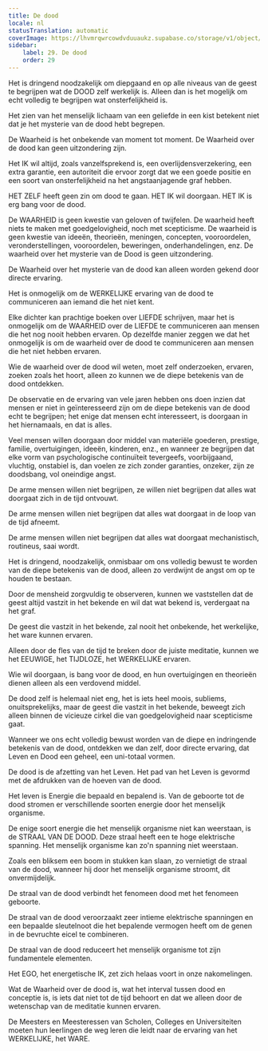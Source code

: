 ```yaml
---
title: De dood
locale: nl
statusTranslation: automatic
coverImage: https://lhvmrqwrcowdvduuaukz.supabase.co/storage/v1/object/public/strapi-uploads/small_cover-educacion-fundamental.webp-2d51a7828a2b1309555be27f7e2a61a0.webp
sidebar:
    label: 29. De dood
    order: 29
---
```

Het is dringend noodzakelijk om diepgaand en op alle niveaus van de geest te begrijpen wat de DOOD zelf werkelijk is. Alleen dan is het mogelijk om echt volledig te begrijpen wat onsterfelijkheid is.

Het zien van het menselijk lichaam van een geliefde in een kist betekent niet dat je het mysterie van de dood hebt begrepen.

De Waarheid is het onbekende van moment tot moment. De Waarheid over de dood kan geen uitzondering zijn.

Het IK wil altijd, zoals vanzelfsprekend is, een overlijdensverzekering, een extra garantie, een autoriteit die ervoor zorgt dat we een goede positie en een soort van onsterfelijkheid na het angstaanjagende graf hebben.

HET ZELF heeft geen zin om dood te gaan. HET IK wil doorgaan. HET IK is erg bang voor de dood.

De WAARHEID is geen kwestie van geloven of twijfelen. De waarheid heeft niets te maken met goedgelovigheid, noch met scepticisme. De waarheid is geen kwestie van ideeën, theorieën, meningen, concepten, vooroordelen, veronderstellingen, vooroordelen, beweringen, onderhandelingen, enz. De waarheid over het mysterie van de Dood is geen uitzondering.

De Waarheid over het mysterie van de dood kan alleen worden gekend door directe ervaring.

Het is onmogelijk om de WERKELIJKE ervaring van de dood te communiceren aan iemand die het niet kent.

Elke dichter kan prachtige boeken over LIEFDE schrijven, maar het is onmogelijk om de WAARHEID over de LIEFDE te communiceren aan mensen die het nog nooit hebben ervaren. Op dezelfde manier zeggen we dat het onmogelijk is om de waarheid over de dood te communiceren aan mensen die het niet hebben ervaren.

Wie de waarheid over de dood wil weten, moet zelf onderzoeken, ervaren, zoeken zoals het hoort, alleen zo kunnen we de diepe betekenis van de dood ontdekken.

De observatie en de ervaring van vele jaren hebben ons doen inzien dat mensen er niet in geïnteresseerd zijn om de diepe betekenis van de dood echt te begrijpen; het enige dat mensen echt interesseert, is doorgaan in het hiernamaals, en dat is alles.

Veel mensen willen doorgaan door middel van materiële goederen, prestige, familie, overtuigingen, ideeën, kinderen, enz., en wanneer ze begrijpen dat elke vorm van psychologische continuïteit tevergeefs, voorbijgaand, vluchtig, onstabiel is, dan voelen ze zich zonder garanties, onzeker, zijn ze doodsbang, vol oneindige angst.

De arme mensen willen niet begrijpen, ze willen niet begrijpen dat alles wat doorgaat zich in de tijd ontvouwt.

De arme mensen willen niet begrijpen dat alles wat doorgaat in de loop van de tijd afneemt.

De arme mensen willen niet begrijpen dat alles wat doorgaat mechanistisch, routineus, saai wordt.

Het is dringend, noodzakelijk, onmisbaar om ons volledig bewust te worden van de diepe betekenis van de dood, alleen zo verdwijnt de angst om op te houden te bestaan.

Door de mensheid zorgvuldig te observeren, kunnen we vaststellen dat de geest altijd vastzit in het bekende en wil dat wat bekend is, verdergaat na het graf.

De geest die vastzit in het bekende, zal nooit het onbekende, het werkelijke, het ware kunnen ervaren.

Alleen door de fles van de tijd te breken door de juiste meditatie, kunnen we het EEUWIGE, het TIJDLOZE, het WERKELIJKE ervaren.

Wie wil doorgaan, is bang voor de dood, en hun overtuigingen en theorieën dienen alleen als een verdovend middel.

De dood zelf is helemaal niet eng, het is iets heel moois, subliems, onuitsprekelijks, maar de geest die vastzit in het bekende, beweegt zich alleen binnen de vicieuze cirkel die van goedgelovigheid naar scepticisme gaat.

Wanneer we ons echt volledig bewust worden van de diepe en indringende betekenis van de dood, ontdekken we dan zelf, door directe ervaring, dat Leven en Dood een geheel, een uni-totaal vormen.

De dood is de afzetting van het Leven. Het pad van het Leven is gevormd met de afdrukken van de hoeven van de dood.

Het leven is Energie die bepaald en bepalend is. Van de geboorte tot de dood stromen er verschillende soorten energie door het menselijk organisme.

De enige soort energie die het menselijk organisme niet kan weerstaan, is de STRAAL VAN DE DOOD. Deze straal heeft een te hoge elektrische spanning. Het menselijk organisme kan zo'n spanning niet weerstaan.

Zoals een bliksem een boom in stukken kan slaan, zo vernietigt de straal van de dood, wanneer hij door het menselijk organisme stroomt, dit onvermijdelijk.

De straal van de dood verbindt het fenomeen dood met het fenomeen geboorte.

De straal van de dood veroorzaakt zeer intieme elektrische spanningen en een bepaalde sleutelnoot die het bepalende vermogen heeft om de genen in de bevruchte eicel te combineren.

De straal van de dood reduceert het menselijk organisme tot zijn fundamentele elementen.

Het EGO, het energetische IK, zet zich helaas voort in onze nakomelingen.

Wat de Waarheid over de dood is, wat het interval tussen dood en conceptie is, is iets dat niet tot de tijd behoort en dat we alleen door de wetenschap van de meditatie kunnen ervaren.

De Meesters en Meesteressen van Scholen, Colleges en Universiteiten moeten hun leerlingen de weg leren die leidt naar de ervaring van het WERKELIJKE, het WARE.

